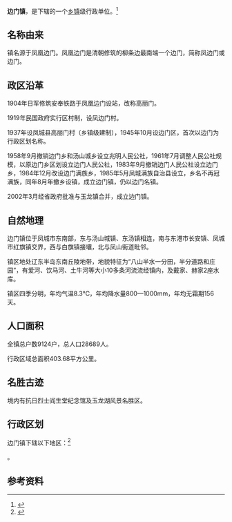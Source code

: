 {{中国乡级行政区|21/06/82/107/000}}

'''边门镇'''，是{{PRC admin/fullname|21/06/82/107/000|3}}下辖的一个[[乡镇|乡镇]]级行政单位。<ref>{{PRC admin/ref sgc|{{PRC admin/parent|21/06/82/107/000}}}}</ref>

== 名称由来 ==
镇名源于凤凰边门。凤凰边门是清朝修筑的柳条边最南端一个边门，简称凤边门或边门。

== 政区沿革 ==
1904年日军修筑安奉铁路于凤凰边门设站，改称高丽门。

1919年民国政府实行区村制，设凤边门村。

1937年设凤城县高丽门村（乡镇级建制），1945年10月设边门区，首次以边门为行政区划名称。

1958年9月撤销边门乡和汤山城乡设立兆明人民公社，1961年7月调整人民公社规模，以原边门乡区划设立边门人民公社，1983年9月撤销边门人民公社设立边门乡，1984年12月改设边门满族乡，1985年5月凤城满族自治县设立，乡名不再冠满族，同年8月年撤乡设镇，成立边门镇，仍以边门名镇。

2002年3月经省政府批准与玉龙镇合并，成立边门镇。

== 自然地理 ==
边门镇位于凤城市东南部，东与汤山城镇、东汤镇相连，南与东港市长安镇、凤城市红旗镇交界，西与白旗镇接壤，北与凤山街道毗邻。

镇区地处辽东半岛东南丘陵地带，地貌特征为“八山半水一分田，半分道路和庄园”，有爱河、饮马河、土牛河等大小10多条河流流经镇内，及戴家、赫家2座水库。

镇区四季分明，年均气温8.3℃，年均降水量800—1000mm，年均无霜期156天。

== 人口面积 ==
全镇总户数9124户，总人口28689人。

行政区域总面积403.68平方公里。

== 名胜古迹 ==
境内有抗日烈士阎生堂纪念馆及玉龙湖风景名胜区。

== 行政区划 ==

边门镇下辖以下地区：<ref>{{PRC admin/ref sgc|21/06/82/107/000}}</ref>

{{PRC admin/children|21/06/82/107/000}}。

== 参考资料 ==

{{reflist}}

{{行政区划小作品}}{{丹东市行政区划}}{{PRC admin/navcat|21/06/82/107/000}}